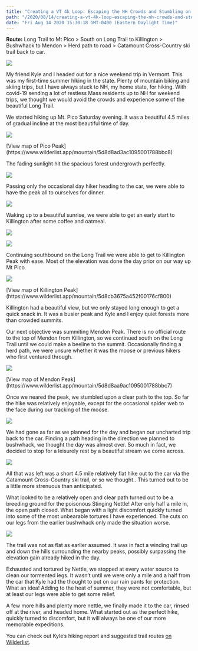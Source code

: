 ```yaml
---
title: "Creating a VT 4k Loop: Escaping the NH Crowds and Stumbling on some Stinging Nettle"
path: "/2020/08/14/creating-a-vt-4k-loop-escaping-the-nh-crowds-and-stumbling-on-some-stinging-nettle/"
date: "Fri Aug 14 2020 15:30:18 GMT-0400 (Eastern Daylight Time)"
---
```


**Route:** Long Trail to Mt Pico &gt; South on Long Trail to Killington &gt; Bushwhack to Mendon &gt; Herd path to road &gt; Catamount Cross-Country ski trail back to car.

![](bti5j5fjg0h51-500x282.png)

 My friend Kyle and I headed out for a nice weekend trip in Vermont. This was my first-time summer hiking in the state. Plenty of mountain biking and skiing trips, but I have always stuck to NH, my home state, for hiking. With covid-19 sending a lot of restless Mass residents up to NH for weekend trips, we thought we would avoid the crowds and experience some of the beautiful Long Trail.

 We started hiking up Mt. Pico Saturday evening. It was a beautiful 4.5 miles of gradual incline at the most beautiful time of day.

[![](e2biwhg2i0h51-500x195.png)](https://www.wilderlist.app/mountain/5d8d8ad3ac1095001788bbc8)

<Figcaption>[View map of Pico Peak](https://www.wilderlist.app/mountain/5d8d8ad3ac1095001788bbc8)</Figcaption>

 The fading sunlight hit the spacious forest undergrowth perfectly.

![](ahecmjk7j0h51-500x375.png)

 Passing only the occasional day hiker heading to the car, we were able to have the peak all to ourselves for dinner.

![](nk4k8nbvh0h51-500x281.png)

 Waking up to a beautiful sunrise, we were able to get an early start to Killington after some coffee and oatmeal.

![](tzjdudxqh0h51-500x281.png)

![](lkw4vcosh0h51-500x281.png)

 Continuing southbound on the Long Trail we were able to get to Killington Peak with ease. Most of the elevation was done the day prior on our way up Mt Pico.

[![](t5nnpnnph0h51-500x349.png)](https://www.wilderlist.app/mountain/5d8cb3675a452f00176cf800)

<Figcaption>[View map of Killington Peak](https://www.wilderlist.app/mountain/5d8cb3675a452f00176cf800)</Figcaption>

 Killington had a beautiful view, but we only stayed long enough to get a quick snack in. It was a busier peak and Kyle and I enjoy quiet forests more than crowded summits.

 Our next objective was summiting Mendon Peak. There is no official route to the top of Mendon from Killington, so we continued south on the Long Trail until we could make a beeline to the summit. Occasionally finding a herd path, we were unsure whether it was the moose or previous hikers who first ventured through.

[![](zmxq16zih0h51-500x346.png)](https://www.wilderlist.app/mountain/5d8d8aa9ac1095001788bbc7)

<Figcaption>[View map of Mendon Peak](https://www.wilderlist.app/mountain/5d8d8aa9ac1095001788bbc7)</Figcaption>

 Once we neared the peak, we stumbled upon a clear path to the top. So far the hike was relatively enjoyable, except for the occasional spider web to the face during our tracking of the moose.

![](wgkgh1vah0h51-500x375.png)

 We had gone as far as we planned for the day and began our uncharted trip back to the car. Finding a path heading in the direction we planned to bushwhack, we thought the day was almost over. So much in fact, we decided to stop for a leisurely rest by a beautiful stream we come across.

![](mendonriver-small-500x281.jpg)

 All that was left was a short 4.5 mile relatively flat hike out to the car via the Catamount Cross-Country ski trail, or so we thought.. This turned out to be a little more strenuous than anticipated.

 What looked to be a relatively open and clear path turned out to be a breeding ground for the poisonous Stinging Nettle! After only half a mile in, the open path closed. What began with a light discomfort quickly turned into some of the most unbearable tortures I have experienced. The cuts on our legs from the earlier bushwhack only made the situation worse.

![](j9dhf3nug0h51-500x333.jpg)

 The trail was not as flat as earlier assumed. It was in fact a winding trail up and down the hills surrounding the nearby peaks, possibly surpassing the elevation gain already hiked in the day.

 Exhausted and tortured by Nettle, we stopped at every water source to clean our tormented legs. It wasn’t until we were only a mile and a half from the car that Kyle had the thought to put on our rain pants for protection. What an idea! Adding to the heat of summer, they were not comfortable, but at least our legs were able to get some relief.

 A few more hills and plenty more nettle, we finally made it to the car, rinsed off at the river, and headed home. What started out as the perfect hike, quickly turned to discomfort, but it will always be one of our more memorable expeditions.

 You can check out Kyle’s hiking report and suggested trail routes [on Wilderlist](https://www.wilderlist.app/mountain/5d8cb3675a452f00176cf800).

